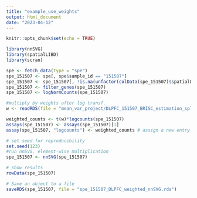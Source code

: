 ```yaml
---
title: "example_use_weights"
output: html_document
date: "2023-04-12"
---
```


```r
knitr::opts_chunk$set(echo = TRUE)
```


```r
library(nnSVG)
library(spatialLIBD)
library(scran)

spe <- fetch_data(type = "spe")
spe_151507 <- spe[, spe$sample_id == "151507"]
spe_151507 <- spe_151507[, !is.na(unfactor(colData(spe_151507)$spatialLIBD))]
spe_151507 <- filter_genes(spe_151507)
spe_151507 <- logNormCounts(spe_151507)

#multiply by weights after log transf.
w <- readRDS(file = "mean_var_project/DLPFC_151507_BRISC_estimation_spline.rds")

weighted_counts <- t(w)*logcounts(spe_151507)
assays(spe_151507) <- assays(spe_151507)[1]
assay(spe_151507, "logcounts") <- weighted_counts # assign a new entry to assays slot, nnSVG will use "logcounts"

# set seed for reproducibility
set.seed(123)
#run nnSVG, element-wise multiplication
spe_151507 <- nnSVG(spe_151507)

# show results
rowData(spe_151507)

# Save an object to a file
saveRDS(spe_151507, file = "spe_151507_DLPFC_weighted_nnSVG.rds")

```

```r

```

